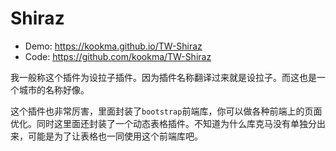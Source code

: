 # Shiraz

- Demo: https://kookma.github.io/TW-Shiraz
- Code: https://github.com/kookma/TW-Shiraz

我一般称这个插件为设拉子插件。因为插件名称翻译过来就是设拉子。而这也是一个城市的名称好像。

这个插件也非常厉害，里面封装了`bootstrap`前端库，你可以做各种前端上的页面优化。同时这里面还封装了一个动态表格插件。不知道为什么库克马没有单独分出来，可能是为了让表格也一同使用这个前端库吧。
